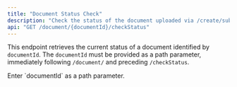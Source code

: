 ```yaml
---
title: "Document Status Check"
description: "Check the status of the document uploaded via /create/submission. "
api: "GET /document/{documentId}/checkStatus"
---
```


This endpoint retrieves the current status of a document identified by `documentId`. The `documentId` must be provided as a path parameter, immediately following `/document/` and preceding `/checkStatus`.

<ParamField path="documentId" type="string" required={true}>
  Enter `documentId` as a path parameter.
</ParamField>